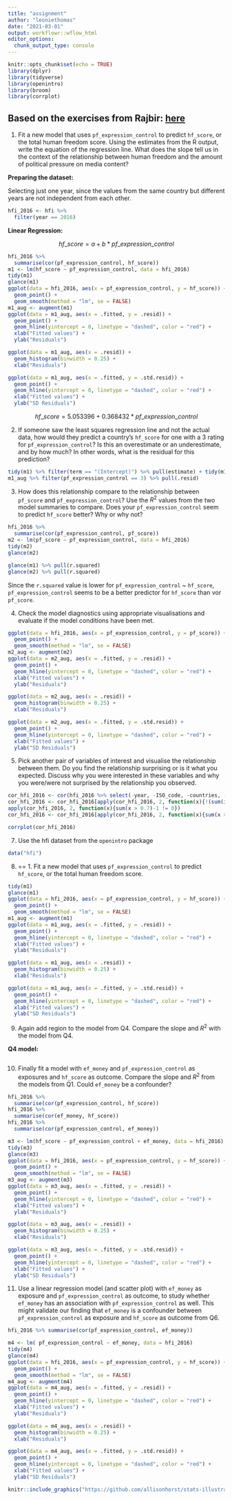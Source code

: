 ```yaml
---
title: "assignment"
author: "leoniethomas"
date: "2021-03-01"
output: workflowr::wflow_html
editor_options:
  chunk_output_type: console
---
```


```r
knitr::opts_chunk$set(echo = TRUE)
library(dplyr)
library(tidyverse)
library(openintro)
library(broom)
library(corrplot)
```



## Based on the exercises from Rajbir: [here](https://github.com/CompEpigen/BasicR/blob/master/markdown/Day3_3_MulitivariableRegression_Exercise.Rmd)

1. Fit a new model that uses  `pf_expression_control` to predict `hf_score`, or the total human freedom score. Using the estimates from the R output, write the equation of the regression line. What does the slope tell us in the context of the relationship between human freedom and the amount of political pressure on media content?

__Preparing the dataset:__ 

Selecting just one year, since the values from the same country but different years are not independent from each other. 

```r
hfi_2016 <- hfi %>% 
  filter(year == 2016)
```

__Linear Regression:__

$$ hf\_score = a + b * pf\_expression\_control$$

```r
hfi_2016 %>%
  summarise(cor(pf_expression_control, hf_score))
m1 <- lm(hf_score ~ pf_expression_control, data = hfi_2016)
tidy(m1)
glance(m1)
ggplot(data = hfi_2016, aes(x = pf_expression_control, y = hf_score)) +
  geom_point() +
  geom_smooth(method = "lm", se = FALSE)
m1_aug <- augment(m1)
ggplot(data = m1_aug, aes(x = .fitted, y = .resid)) +
  geom_point() +
  geom_hline(yintercept = 0, linetype = "dashed", color = "red") +
  xlab("Fitted values") +
  ylab("Residuals")

ggplot(data = m1_aug, aes(x = .resid)) +
  geom_histogram(binwidth = 0.25) +
  xlab("Residuals")

ggplot(data = m1_aug, aes(x = .fitted, y = .std.resid)) +
  geom_point() +
  geom_hline(yintercept = 0, linetype = "dashed", color = "red") +
  xlab("Fitted values") +
  ylab("SD Residuals")
```

$$ hf\_score =  5.053396 + 0.368432 * pf\_expression\_control$$



2. If someone saw the least squares regression line and not the actual data, how would they predict a country's `hf_score` for one with a 3 rating for `pf_expression_control`? Is this an overestimate or an underestimate, and by how much? In other words, what is the residual for this prediction?

```r
tidy(m1) %>% filter(term == "(Intercept)") %>% pull(estimate) + tidy(m1) %>% filter(term == "pf_expression_control") %>% pull(estimate) * 3
m1_aug %>% filter(pf_expression_control == 3) %>% pull(.resid)

```

3. How does this relationship compare to the relationship between `pf_score` and `pf_expression_control`?
    Use the $R^2$ values from the two model summaries to compare.
    Does your `pf_expression_control` seem to predict `hf_score` better?
    Why or why not?
    
```r
hfi_2016 %>%
  summarise(cor(pf_expression_control, pf_score))
m2 <- lm(pf_score ~ pf_expression_control, data = hfi_2016)
tidy(m2)
glance(m2)

```
    
```r
glance(m1) %>% pull(r.squared)
glance(m2) %>% pull(r.squared)

```
Since the `r.squared` value is lower for `pf_expression_control` ~ `hf_score`, `pf_expression_control` seems to be a better predictor for  `hf_score` than vor `pf_score`.


4. Check the model diagnostics using appropriate visualisations and evaluate if the model conditions have been met.

```r
ggplot(data = hfi_2016, aes(x = pf_expression_control, y = pf_score)) +
  geom_point() +
  geom_smooth(method = "lm", se = FALSE)
m2_aug <- augment(m2)
ggplot(data = m2_aug, aes(x = .fitted, y = .resid)) +
  geom_point() +
  geom_hline(yintercept = 0, linetype = "dashed", color = "red") +
  xlab("Fitted values") +
  ylab("Residuals")

ggplot(data = m2_aug, aes(x = .resid)) +
  geom_histogram(binwidth = 0.25) +
  xlab("Residuals")

ggplot(data = m2_aug, aes(x = .fitted, y = .std.resid)) +
  geom_point() +
  geom_hline(yintercept = 0, linetype = "dashed", color = "red") +
  xlab("Fitted values") +
  ylab("SD Residuals")

```


5. Pick another pair of variables of interest and visualise the relationship between them.
    Do you find the relationship surprising or is it what you expected.
    Discuss why you were interested in these variables and why you were/were not surprised by the relationship you observed.
    
```r
cor_hfi_2016 <- cor(hfi_2016 %>% select(-year, -ISO_code, -countries, -region)) 
cor_hfi_2016 <- cor_hfi_2016[apply(cor_hfi_2016, 2, function(x){!(sum(is.na(x)) == nrow(cor_hfi_2016)-1)}), apply(cor_hfi_2016, 2, function(x){!(sum(is.na(x)) == nrow(cor_hfi_2016)-1)})]
apply(cor_hfi_2016, 2, function(x){sum(x > 0.7)-1 != 0})
cor_hfi_2016 <- cor_hfi_2016[apply(cor_hfi_2016, 2, function(x){sum(x > 0.9 | x < -0.9)-1 != 0}),apply(cor_hfi_2016, 2, function(x){sum(x > 0.9 | x < -0.9)-1 != 0})]

corrplot(cor_hfi_2016)

```


7. Use the hfi dataset from the `openintro` package

```r

data("hfi")
```

8. == 1. Fit a new model that uses  `pf_expression_control` to predict `hf_score`, or the total human freedom score.

```r
tidy(m1)
glance(m1)
ggplot(data = hfi_2016, aes(x = pf_expression_control, y = hf_score)) +
  geom_point() +
  geom_smooth(method = "lm", se = FALSE)
m1_aug <- augment(m1)
ggplot(data = m1_aug, aes(x = .fitted, y = .resid)) +
  geom_point() +
  geom_hline(yintercept = 0, linetype = "dashed", color = "red") +
  xlab("Fitted values") +
  ylab("Residuals")

ggplot(data = m1_aug, aes(x = .resid)) +
  geom_histogram(binwidth = 0.25) +
  xlab("Residuals")

ggplot(data = m1_aug, aes(x = .fitted, y = .std.resid)) +
  geom_point() +
  geom_hline(yintercept = 0, linetype = "dashed", color = "red") +
  xlab("Fitted values") +
  ylab("SD Residuals")
```

9. Again add region to the model from Q4. Compare the slope and $R^2$ with the model from Q4.

__Q4 model:__

```r

```

10. Finally fit a model with `ef_money` and `pf_expression_control` as exposures and `hf_score` as outcome.  Compare the slope and $R^2$ from the models from Q1. Could `ef_money` be a confounder? 

```r
hfi_2016 %>%
  summarise(cor(pf_expression_control, hf_score))
hfi_2016 %>%
  summarise(cor(ef_money, hf_score))
hfi_2016 %>%
  summarise(cor(pf_expression_control, ef_money))

m3 <- lm(hf_score ~ pf_expression_control + ef_money, data = hfi_2016)
tidy(m3)
glance(m3)
ggplot(data = hfi_2016, aes(x = pf_expression_control, y = hf_score)) +
  geom_point() +
  geom_smooth(method = "lm", se = FALSE)
m3_aug <- augment(m3)
ggplot(data = m3_aug, aes(x = .fitted, y = .resid)) +
  geom_point() +
  geom_hline(yintercept = 0, linetype = "dashed", color = "red") +
  xlab("Fitted values") +
  ylab("Residuals")

ggplot(data = m3_aug, aes(x = .resid)) +
  geom_histogram(binwidth = 0.25) +
  xlab("Residuals")

ggplot(data = m3_aug, aes(x = .fitted, y = .std.resid)) +
  geom_point() +
  geom_hline(yintercept = 0, linetype = "dashed", color = "red") +
  xlab("Fitted values") +
  ylab("SD Residuals")
```


11. Use a linear regression model (and scatter plot) with  `ef_money` as exposure and `pf_expression_control` as outcome, to study whether `ef_money` has an association with `pf_expression_control` as well. This might validate our finding that `ef_money` is a confounder between  `pf_expression_control` as exposure and 
`hf_score` as outcome from Q6.



```r

hfi_2016 %>% summarise(cor(pf_expression_control, ef_money))

m4 <- lm( pf_expression_control ~ ef_money, data = hfi_2016)
tidy(m4)
glance(m4)
ggplot(data = hfi_2016, aes(x = pf_expression_control, y = hf_score)) +
  geom_point() +
  geom_smooth(method = "lm", se = FALSE)
m4_aug <- augment(m4)
ggplot(data = m4_aug, aes(x = .fitted, y = .resid)) +
  geom_point() +
  geom_hline(yintercept = 0, linetype = "dashed", color = "red") +
  xlab("Fitted values") +
  ylab("Residuals")

ggplot(data = m4_aug, aes(x = .resid)) +
  geom_histogram(binwidth = 0.25) +
  xlab("Residuals")

ggplot(data = m4_aug, aes(x = .fitted, y = .std.resid)) +
  geom_point() +
  geom_hline(yintercept = 0, linetype = "dashed", color = "red") +
  xlab("Fitted values") +
  ylab("SD Residuals")
```






```r
knitr::include_graphics("https://github.com/allisonhorst/stats-illustrations/blob/master/rstats-artwork/code_hero.jpg?raw=true", dpi = 100)
```


















